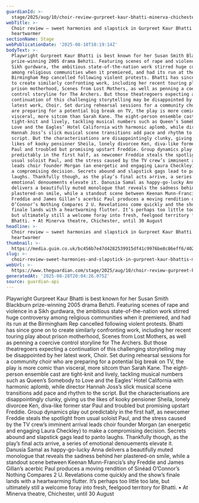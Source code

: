 ```yaml
---
guardianId: >-
  stage/2025/aug/10/choir-review-gurpreet-kaur-bhatti-minerva-chichester-festival-theatre
webTitle: >-
  Choir review – sweet harmonies and slapstick in Gurpreet Kaur Bhatti’s musical
  heartwarmer
sectionName: Stage
webPublicationDate: '2025-08-10T10:19:14Z'
bodyText: >-
  Playwright Gurpreet Kaur Bhatti is best known for her Susan Smith Blackburn
  prize-winning 2005 drama Behzti. Featuring scenes of rape and violence in a
  Sikh gurdwara, the ambitious state-of-the-nation work stirred huge controversy
  among religious communities when it premiered, and had its run at the
  Birmingham Rep cancelled following violent protests. Bhatti has since gone on
  to create similarly confronting work, including her recent touring play about
  prison motherhood, Scenes from Lost Mothers, as well as penning a coercive
  control storyline for The Archers. But those theatregoers expecting a
  continuation of this challenging storytelling may be disappointed by her
  latest work, Choir. Set during rehearsal sessions for a community choir who
  are preparing for a potential big break on TV, the play is more comic than
  visceral, more sitcom than Sarah Kane. The eight-person ensemble cast are
  tight-knit and lively, tackling musical numbers such as Queen’s Somebody to
  Love and the Eagles’ Hotel California with harmonic aplomb, while director
  Hannah Joss’s slick musical scene transitions add pace and rhythm to the
  script. But the characterisations are disappointingly clunky, giving us the
  likes of kooky pensioner Sheila, lonely divorcee Ken, diva-like former star
  Paul and troubled but promising upstart Freddie. Group dynamics play out
  predictably in the first half, as newcomer Freddie steals the spotlight from
  usual soloist Paul, and the stress caused by the TV crew’s imminent arrival
  leads choir founder Morgan (an energetic and engaging Laura Checkley) to make
  a compromising decision. Secrets abound and slapstick gags lead to panto
  laughs. Thankfully though, as the play’s final acts arrive, a series of
  emotional denouements elevate it. Danusia Samal as happy-go-lucky Anna
  delivers a beautifully muted monologue that reveals the sadness behind her
  plastered-on smile, while a standout scene between Keenan Munn-Francis’s shy
  Freddie and James Gillan’s acerbic Paul produces a moving rendition of Sinéad
  O’Connor’s Nothing Compares 2 U. Revelations come quickly and the show’s
  finale lands with a heartwarming flutter. It’s perhaps too little too late,
  but ultimately still a welcome foray into fresh, feelgood territory for
  Bhatti. • At Minerva theatre, Chichester, until 30 August
headline: >-
  Choir review – sweet harmonies and slapstick in Gurpreet Kaur Bhatti’s musical
  heartwarmer
thumbnail: >-
  https://media.guim.co.uk/bc456b7e47d4282539915df41c9976be8c86eff6/402_0_3196_2558/500.jpg
slug: >-
  choir-review-sweet-harmonies-and-slapstick-in-gurpreet-kaur-bhattis-musical-heartwarmer
webUrl: >-
  https://www.theguardian.com/stage/2025/aug/10/choir-review-gurpreet-kaur-bhatti-minerva-chichester-festival-theatre
generatedAt: '2025-08-28T20:04:26.075Z'
source: guardian-api
---
```

Playwright Gurpreet Kaur Bhatti is best known for her Susan Smith Blackburn prize-winning 2005 drama Behzti. Featuring scenes of rape and violence in a Sikh gurdwara, the ambitious state-of-the-nation work stirred huge controversy among religious communities when it premiered, and had its run at the Birmingham Rep cancelled following violent protests. Bhatti has since gone on to create similarly confronting work, including her recent touring play about prison motherhood, Scenes from Lost Mothers, as well as penning a coercive control storyline for The Archers. But those theatregoers expecting a continuation of this challenging storytelling may be disappointed by her latest work, Choir. Set during rehearsal sessions for a community choir who are preparing for a potential big break on TV, the play is more comic than visceral, more sitcom than Sarah Kane. The eight-person ensemble cast are tight-knit and lively, tackling musical numbers such as Queen’s Somebody to Love and the Eagles’ Hotel California with harmonic aplomb, while director Hannah Joss’s slick musical scene transitions add pace and rhythm to the script. But the characterisations are disappointingly clunky, giving us the likes of kooky pensioner Sheila, lonely divorcee Ken, diva-like former star Paul and troubled but promising upstart Freddie. Group dynamics play out predictably in the first half, as newcomer Freddie steals the spotlight from usual soloist Paul, and the stress caused by the TV crew’s imminent arrival leads choir founder Morgan (an energetic and engaging Laura Checkley) to make a compromising decision. Secrets abound and slapstick gags lead to panto laughs. Thankfully though, as the play’s final acts arrive, a series of emotional denouements elevate it. Danusia Samal as happy-go-lucky Anna delivers a beautifully muted monologue that reveals the sadness behind her plastered-on smile, while a standout scene between Keenan Munn-Francis’s shy Freddie and James Gillan’s acerbic Paul produces a moving rendition of Sinéad O’Connor’s Nothing Compares 2 U. Revelations come quickly and the show’s finale lands with a heartwarming flutter. It’s perhaps too little too late, but ultimately still a welcome foray into fresh, feelgood territory for Bhatti. • At Minerva theatre, Chichester, until 30 August
